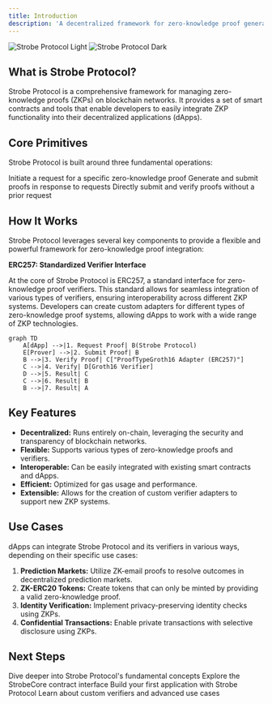 ```yaml
---
title: Introduction
description: 'A decentralized framework for zero-knowledge proof generation and verification'
---
```


<img
className="block dark:hidden"
src="/images/hero-light.svg"
alt="Strobe Protocol Light"
/>
<img
className="hidden dark:block"
src="/images/hero-dark.svg"
alt="Strobe Protocol Dark"
/>

## What is Strobe Protocol?

Strobe Protocol is a comprehensive framework for managing zero-knowledge proofs (ZKPs) on blockchain networks. It provides a set of smart contracts and tools that enable developers to easily integrate ZKP functionality into their decentralized applications (dApps).

## Core Primitives

Strobe Protocol is built around three fundamental operations:

<CardGroup cols={3}>
  <Card
    title="Requesting Proofs"
    icon="file-circle-plus"
    href="/core-concepts/requesting-proofs"
  >
    Initiate a request for a specific zero-knowledge proof
  </Card>
  <Card
    title="Fulfilling Proof Requests"
    icon="clipboard-check"
    href="/core-concepts/fulfilling-requests"
  >
    Generate and submit proofs in response to requests
  </Card>
  <Card
    title="Submitting Proofs"
    icon="paper-plane"
    href="/core-concepts/submitting-proofs"
  >
    Directly submit and verify proofs without a prior request
  </Card>
</CardGroup>

## How It Works

Strobe Protocol leverages several key components to provide a flexible and powerful framework for zero-knowledge proof integration:

**ERC257: Standardized Verifier Interface**

At the core of Strobe Protocol is ERC257, a standard interface for zero-knowledge proof verifiers. This standard allows for seamless integration of various types of verifiers, ensuring interoperability across different ZKP systems. Developers can create custom adapters for different types of zero-knowledge proof systems, allowing dApps to work with a wide range of ZKP technologies.

```mermaid
graph TD
    A[dApp] -->|1. Request Proof| B(Strobe Protocol)
    E[Prover] -->|2. Submit Proof| B
    B -->|3. Verify Proof| C["ProofTypeGroth16 Adapter (ERC257)"]
    C -->|4. Verify| D[Groth16 Verifier]
    D -->|5. Result| C
    C -->|6. Result| B
    B -->|7. Result| A
```

## Key Features

- **Decentralized:** Runs entirely on-chain, leveraging the security and transparency of blockchain networks.
- **Flexible:** Supports various types of zero-knowledge proofs and verifiers.
- **Interoperable:** Can be easily integrated with existing smart contracts and dApps.
- **Efficient:** Optimized for gas usage and performance.
- **Extensible:** Allows for the creation of custom verifier adapters to support new ZKP systems.

## Use Cases

dApps can integrate Strobe Protocol and its verifiers in various ways, depending on their specific use cases:

1. **Prediction Markets:** Utilize ZK-email proofs to resolve outcomes in decentralized prediction markets.
2. **ZK-ERC20 Tokens:** Create tokens that can only be minted by providing a valid zero-knowledge proof.
3. **Identity Verification:** Implement privacy-preserving identity checks using ZKPs.
4. **Confidential Transactions:** Enable private transactions with selective disclosure using ZKPs.


## Next Steps

<CardGroup cols={2}>
  <Card
    title="Core Concepts"
    icon="book"
    href="/core-concepts/overview"
  >
    Dive deeper into Strobe Protocol's fundamental concepts
  </Card>
  <Card
    title="API Reference"
    icon="code"
    href="/api/strobe-core"
  >
    Explore the StrobeCore contract interface
  </Card>
  <Card
    title="Tutorials"
    icon="graduation-cap"
    href="/tutorials/first-app"
  >
    Build your first application with Strobe Protocol
  </Card>
  <Card
    title="Advanced Topics"
    icon="layer-group"
    href="/advanced/custom-verifiers"
  >
    Learn about custom verifiers and advanced use cases
  </Card>
</CardGroup>